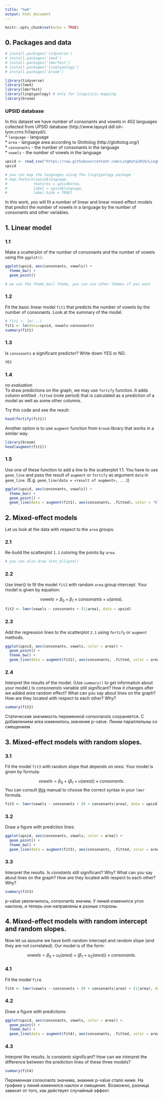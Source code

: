 ```yaml
---
title: "hw6"
output: html_document
---
```


```r
knitr::opts_chunk$set(echo = TRUE)
```


## 0. Packages and data
```r
# install.packages('tidyverse')
# install.packages('lme4')
# install.packages('lmerTest')
# install.packages('lingtypology')
# install.packages('broom')

library(tidyverse)
library(lme4)
library(lmerTest)
library(lingtypology) # only for linguistic mapping
library(broom)
```

### UPSID database
In this dataset we have number of consonants and vowels in 402 languages collected from UPSID database (http://www.lapsyd.ddl.ish-lyon.cnrs.fr/lapsyd/).  
* `language` - language  
* `area` - language area according to Glottolog (http://glottolog.org/)  
* `consonants` - the number of consonants in the language  
* `vowels` - the number of vowels in the language  

```r
upsid <- read_csv("https://raw.githubusercontent.com/LingData2019/LingData2020/master/data/upsid.csv")
upsid
```

```r
# you can map the languages using the lingtypology package
# map.feature(upsid$language, 
#            features = upsid$area,
#            label = upsid$language,
#            label.hide = TRUE)
```

In this work, you will fit a number of linear and linear mixed-effect models that predict the number of vowels in a language by the number of consonants and other variables.

## 1. Linear model

### 1.1 
Make a scatterplot of the number of consonants and the number of vowels using the `ggplot()`.   
```r
ggplot(upsid, aes(consonants, vowels)) +
  theme_bw() +
  geom_point() 
```

```r
# we use the theme_bw() theme, you can use other themes if you want
```
### 1.2
Fit the basic linear model `fit1` that predicts the number of vowels by the number of consonants. Look at the summary of the model.
```r
# fit1 <- lm(...)
fit1 <- lm(data=upsid, vowels~consonants)
summary(fit1)
```

### 1.3
Is `consonants` a significant predictor? Write down YES or NO.
```1.3
YES
```

### 1.4
*no evaluation*  
To draw predictions on the graph, we may use `fortify` function. It adds column entitled `.fitted` (note period) that is calculated as a prediction of a model as well as some other columns.

Try this code and see the result:

```r
head(fortify(fit1))
```
Another option is to use `augment` function from `broom` library that works in a similar way.

```r
library(broom)
head(augment(fit1))
```

### 1.5
Use one of these function to add a line to the scatterplot 1.1. You have to use `geom_line` and pass the result of `augment` or `fortify` as argument `data` in `geom_line`. (E.g. `geom_line(data = <result of augment>, ...`))

```r
ggplot(upsid, aes(consonants, vowels)) +
  theme_bw() +
  geom_point() +
  geom_line(data = augment(fit1), aes(consonants, .fitted), color = "blue")
```

## 2. Mixed-effect models
Let us look at the data with respect to the `area` groups. 

### 2.1
Re-build the scatterplot `1.1` coloring the points by `area`.
```r
# you can also draw stat_ellipse()
```

### 2.2
Use lmer() to fit the model `fit2` with random `area` group intercept. Your model is given by equation:

$$vowels = \beta_0 + \beta_1 \times consonants + u(area).$$
```r
fit2 <- lmer(vowels ~ consonants + (1|area), data = upsid)
```


### 2.3
Add the regression lines to the scatterplot `2.1` using `fortify` or `augment` methods.
```r
ggplot(upsid, aes(consonants, vowels, color = area)) + 
  geom_point() +
  theme_bw() +
  geom_line(data = augment(fit2), aes(consonants, .fitted, color = area))
```

### 2.4
Interpret the results of the model. (Use `summary()` to get information about your model.) Is _consonansts_ variable still significant? How it changes after we added _area_ random effect? What can you say about lines on the graph? How are they located with respect to each other? Why?

```r
summary(fit2)
```
Статическая значимость переменной consonansts сохраняется. С добавлением area изменилось значение p-value. Линии параллельны со смещением.

## 3. Mixed-effect models with random slopes.
### 3.1
Fit the model `fit3` with random slope that depends on _area_. Your model is given by formula:

$$vowels = \beta_0 + (\beta_1 + u(area))\times consonants.$$
You can consult [this](http://bbolker.github.io/mixedmodels-misc/glmmFAQ.html#model-specification) manual to choose the correct syntax in your `lmer` formula.

```r
fit3 <- lmer(vowels ~ consonants + (0 + consonants|area), data = upsid)
```

### 3.2
Draw a figure with prediction lines:

```r
ggplot(upsid, aes(consonants, vowels, color = area)) + 
  geom_point() +
  theme_bw() +
  geom_line(data = augment(fit3), aes(consonants, .fitted, color = area))
```

### 3.3
Interpret the results. Is _constants_ still significant? Why? What can you say about lines on the graph? How are they located with respect to each other? Why?

```r
summary(fit3)
```
p-value увеличилось, consonants значим. У линий изменился угол наклона, и теперь они направлены в разные стороны.

## 4. Mixed-effect models with random intercept and random slopes.
Now let us assume we have both random intercept and random slope (and they are not correlated). Our model is of the form:

$$vowels = \beta_0 + u_1(area) + (\beta_1 + u_2(area))\times consonants.$$

### 4.1
Fit the model `fit4`.

```r
fit4 <- lmer(vowels ~ consonants + (0 + consonants|area) + (1|area), data = upsid)
```

### 4.2
Draw a figure with predictions:  

```r
ggplot(upsid, aes(consonants, vowels, color = area)) + 
  geom_point() +
  theme_bw() +
  geom_line(data = augment(fit4), aes(consonants, .fitted, color = area))
```

### 4.3
Interpret the results. Is _constants_ significant? How can we interpret the difference between the prediction lines of these three models?

```r
summary(fit4)
```

Переменная consonants значима, знаение p-value стало ниже. На графике у линий изменился наклон и смещение. Возможно, разница зависит от того, как действует случайный эффект. 

